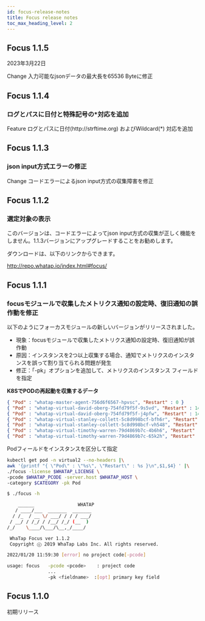 ```yaml
---
id: focus-release-notes
title: Focus release notes
toc_max_heading_level: 2
---
```



## Focus 1.1.5

2023年3月22日

<p><Status>Change</Status> 入力可能なjsonデータの最大長を65536 Byteに修正</p>

## Focus 1.1.4

### ログとパスに日付と特殊記号の\*対応を追加

<p><Status>Feature</Status> ログとパスに日付(http://strftime.org) およびWildcard(*) 対応を追加</p>

## Focus 1.1.3

### json input方式エラーの修正

<p><Status>Change</Status> コードエラーによるjson input方式の収集障害を修正</p>

## Focus 1.1.2

### 選定対象の表示

このバージョンは、コードエラーによってjson input方式の収集が正しく機能をしません。1.1.3バージョンにアップグレードすることをお勧めします。

ダウンロードは、以下のリンクからできます。

http://repo.whatap.io/index.html#focus/

## Focus 1.1.1

### focusモジュールで収集したメトリクス通知の設定時、復旧通知の誤作動を修正

以下のようにフォーカスモジュールの新しいバージョンがリリースされました。

-   現象：focusモジュールで収集したメトリクス通知の設定時、復旧通知が誤作動
-   原因：インスタンスを2つ以上収集する場合、通知でメトリクスのインスタンスを誤って割り当てられる問題が発生
-   修正：「-pk」オプションを追加して、メトリクスのインスタンス フィールドを指定

**K8SでPODの再起動を収集するデータ**

```json
{ "Pod" : "whatap-master-agent-756d6f6567-hpvsc", "Restart" : 0 }
{ "Pod" : "whatap-virtual-david-oberg-754fd79f5f-9s5vd", "Restart" : 147 }
{ "Pod" : "whatap-virtual-david-oberg-754fd79f5f-j4pfw", "Restart" : 141 }
{ "Pod" : "whatap-virtual-stanley-collett-5c8d998bcf-bfh6r", "Restart" : 142 }
{ "Pod" : "whatap-virtual-stanley-collett-5c8d998bcf-vh548", "Restart" : 144 }
{ "Pod" : "whatap-virtual-timothy-warren-79d4869b7c-4b6h6", "Restart" : 145 }
{ "Pod" : "whatap-virtual-timothy-warren-79d4869b7c-65k2h", "Restart" : 145 }
```

Podフィールドをインスタンスを区分して指定

```bash
kubectl get pod -n virtual2 --no-headers |\
awk '{printf "{ \"Pod\" : \"%s\", \"Restart\" : %s }\n",$1,$4} ' |\
./focus -license $WHATAP_LICENSE \
-pcode $WHATAP_PCODE -server.host $WHATAP_HOST \
-category $CATEGORY -pk Pod

$ ./focus -h

    ______                WHATAP
   / ____/___  _______  _______
  / /_  / __ \/ ___/ / / / ___/
 / __/ / /_/ / /__/ /_/ (__  )
/_/    \____/\___/\__,_/____/

 WhaTap Focus ver 1.1.2
 Copyright ⓒ 2019 WhaTap Labs Inc. All rights reserved.

2022/01/20 11:59:30 [error] no project code[-pcode]

usage: focus   -pcode <pcode>    : project code
               ...
               -pk <fieldname>  :[opt] primary key field
```

## Focus 1.1.0

初期リリース
